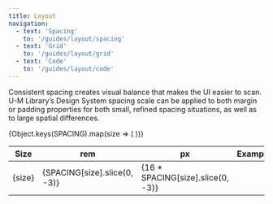 ```yaml
---
title: Layout
navigation:
  - text: 'Spacing'
    to: '/guides/layout/spacing'
  - text: 'Grid'
    to: '/guides/layout/grid'
  - text: 'Code'
    to: '/guides/layout/code'
---
```



<Text lede>Consistent spacing creates visual balance that makes the UI easier to scan. U-M Library’s Design System spacing scale can be applied to both margin or padding properties for both small, refined spacing situations, as well as to large spatial differences.</Text>

<Table css={{ tableLayout: 'fixed' }}>
  <thead>
    <tr>
      <th>Size</th>
      <th>rem</th>
      <th>px</th>
      <th>Example</th>
    </tr>
  </thead>
  <tbody>
    {Object.keys(SPACING).map(size => (
      <tr>
        <td>{size}</td>
        <td>{SPACING[size].slice(0, -3)}</td>
        <td>{16 * SPACING[size].slice(0, -3)}</td>
        <td><div style={{
          display: 'inline-block',
          height: SPACING[size],
          width: SPACING[size],
          background: COLORS.teal[400],
        }}></div></td>
      </tr>
    ))}
  </tbody>
</Table>
